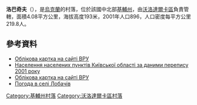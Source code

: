 {{coord|49|26|2|N|29|53|22|E|scale:30000|display=title}}

'''洛巴奇夫'''（{{lang-uk|Лобачів}}），是[[烏克蘭|烏克蘭]]的村落，位於該國中北部[[基輔州|基輔州]]，由[[沃洛達爾卡區|沃洛達爾卡區]]負責管轄，面積4.08平方公里，海拔高度193米，2001年人口896，人口密度每平方公里219.8人。

==參考資料==
*[http://w1.c1.rada.gov.ua/pls/z7502/A005?rdat1=11.04.2015&rf7571=15622 Облікова картка на сайті ВРУ]
*[http://pop-stat.mashke.org/ukraine-census-2001/kyjivska.htm Населення населених пунктів Київської області за даними перепису 2001 року] {{Wayback|url=http://pop-stat.mashke.org/ukraine-census-2001/kyjivska.htm |date=20121020073712 }}
* [http://w1.c1.rada.gov.ua/pls/z7502/A005?rdat1=11.04.2015&rf7571=15622 Облікова картка на сайті ВРУ]
* [http://weather.in.ua/ua/kievskaja/13710 Погода в селі Лобачів] {{Wayback|url=http://weather.in.ua/ua/kievskaja/13710 |date=20170615234810 }}

{{DEFAULTSORT:Лобачів}}
[[Category:基輔州村落|Category:基輔州村落]]
[[Category:沃洛達爾卡區村落|Category:沃洛達爾卡區村落]]


{{Kiev-geo-stub}}